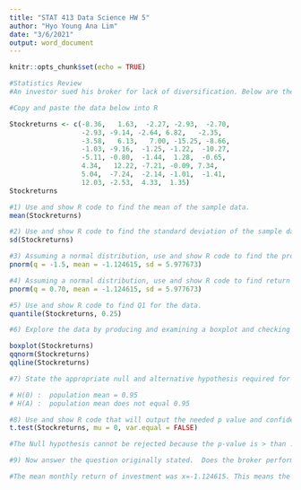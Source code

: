 ```yaml
---
title: "STAT 413 Data Science HW 5"
author: "Hyo Young Ana Lim"
date: "3/6/2021"
output: word_document
---
```


```r
knitr::opts_chunk$set(echo = TRUE)
```

```r
#Statistics Review  
#An investor sued his broker for lack of diversification. Below are the rates of return (in percent) for the investor’s portfolio over 39 months (data from Moore, McCabe, and Craig (2017)). The average of the S&P 500 stock index for the same period was 0.95%. Does the broker perform worse than average? 

#Copy and paste the data below into R

Stockreturns <- c(-8.36,   1.63,  -2.27, -2.93,  -2.70, 
                  -2.93, -9.14, -2.64, 6.82,   -2.35, 
                  -3.58,   6.13,   7.00, -15.25, -8.66,
                  -1.03, -9.16,  -1.25, -1.22,  -10.27,
                  -5.11, -0.80,  -1.44,  1.28,  -0.65,
                  4.34,   12.22, -7.21, -0.09, 7.34, 
                  5.04,  -7.24,  -2.14, -1.01,  -1.41, 
                  12.03, -2.53,  4.33,  1.35)
Stockreturns

#1) Use and show R code to find the mean of the sample data.
mean(Stockreturns)

#2) Use and show R code to find the standard deviation of the sample data
sd(Stockreturns)

#3) Assuming a normal distribution, use and show R code to find the proportion of returns that are less than  -1.5.
pnorm(q = -1.5, mean = -1.124615, sd = 5.977673)

#4) Assuming a normal distribution, use and show R code to find return value that is above 70% of the returns
pnorm(q = 0.70, mean = -1.124615, sd = 5.977673)

#5) Use and show R code to find Q1 for the data.
quantile(Stockreturns, 0.25)

#6) Explore the data by producing and examining a boxplot and checking for normality.

boxplot(Stockreturns)
qqnorm(Stockreturns)
qqline(Stockreturns)

#7) State the appropriate null and alternative hypothesis required for the appropriate t test.

# H(0) :  population mean = 0.95
# H(A) :  population mean does not equal 0.95

#8) Use and show R code that will output the needed p value and confidence interval to determine if the null hypothesis should be rejected.
t.test(Stockreturns, mu = 0, var.equal = FALSE)

#The Null hypothesis cannot be rejected because the p-value is > than .05.Furthermore, 0 is not in my confidence interval, which means I can reject the Null hypothesis. 

#9) Now answer the question originally stated.  Does the broker perform worse than average? (Explain or justify in two or three sentences)

#The mean monthly return of investment was x=-1.124615. This means the broker is performing worse than average. 

```

